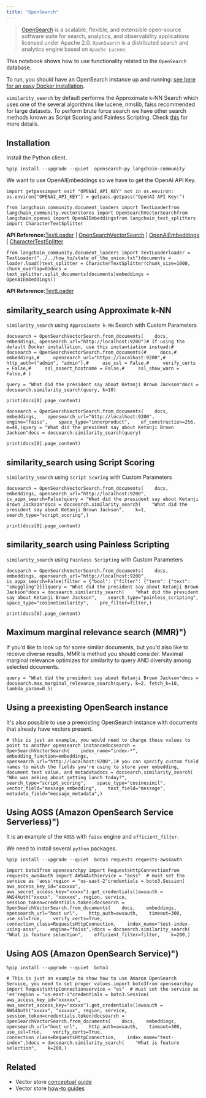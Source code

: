 ```yaml
---
title: "OpenSearch"
---
```


> [OpenSearch](https://opensearch.org/) is a scalable, flexible, and extensible open-source software suite for search, analytics, and observability applications licensed under Apache 2.0. `OpenSearch` is a distributed search and analytics engine based on `Apache Lucene`.

This notebook shows how to use functionality related to the `OpenSearch` database.

To run, you should have an OpenSearch instance up and running: [see here for an easy Docker installation](https://hub.docker.com/r/opensearchproject/opensearch).

`similarity_search` by default performs the Approximate k-NN Search which uses one of the several algorithms like lucene, nmslib, faiss recommended for large datasets. To perform brute force search we have other search methods known as Script Scoring and Painless Scripting. Check [this](https://opensearch.org/oss/latest/search-plugins/knn/index/) for more details.

## Installation

Install the Python client.

```
%pip install --upgrade --quiet  opensearch-py langchain-community
```

We want to use OpenAIEmbeddings so we have to get the OpenAI API Key.

```
import getpassimport osif "OPENAI_API_KEY" not in os.environ:    os.environ["OPENAI_API_KEY"] = getpass.getpass("OpenAI API Key:")
```

```
from langchain_community.document_loaders import TextLoaderfrom langchain_community.vectorstores import OpenSearchVectorSearchfrom langchain_openai import OpenAIEmbeddingsfrom langchain_text_splitters import CharacterTextSplitter
```

**API Reference:**[TextLoader](https://python.langchain.com/api_reference/community/document_loaders/langchain_community.document_loaders.text.TextLoader.html) | [OpenSearchVectorSearch](https://python.langchain.com/api_reference/community/vectorstores/langchain_community.vectorstores.opensearch_vector_search.OpenSearchVectorSearch.html) | [OpenAIEmbeddings](https://python.langchain.com/api_reference/openai/embeddings/langchain_openai.embeddings.base.OpenAIEmbeddings.html) | [CharacterTextSplitter](https://python.langchain.com/api_reference/text_splitters/character/langchain_text_splitters.character.CharacterTextSplitter.html)

```
from langchain_community.document_loaders import TextLoaderloader = TextLoader("../../how_to/state_of_the_union.txt")documents = loader.load()text_splitter = CharacterTextSplitter(chunk_size=1000, chunk_overlap=0)docs = text_splitter.split_documents(documents)embeddings = OpenAIEmbeddings()
```

**API Reference:**[TextLoader](https://python.langchain.com/api_reference/community/document_loaders/langchain_community.document_loaders.text.TextLoader.html)

## similarity\_search using Approximate k-NN

`similarity_search` using `Approximate k-NN` Search with Custom Parameters

```
docsearch = OpenSearchVectorSearch.from_documents(    docs, embeddings, opensearch_url="http://localhost:9200")# If using the default Docker installation, use this instantiation instead:# docsearch = OpenSearchVectorSearch.from_documents(#     docs,#     embeddings,#     opensearch_url="https://localhost:9200",#     http_auth=("admin", "admin"),#     use_ssl = False,#     verify_certs = False,#     ssl_assert_hostname = False,#     ssl_show_warn = False,# )
```

```
query = "What did the president say about Ketanji Brown Jackson"docs = docsearch.similarity_search(query, k=10)
```

```
print(docs[0].page_content)
```

```
docsearch = OpenSearchVectorSearch.from_documents(    docs,    embeddings,    opensearch_url="http://localhost:9200",    engine="faiss",    space_type="innerproduct",    ef_construction=256,    m=48,)query = "What did the president say about Ketanji Brown Jackson"docs = docsearch.similarity_search(query)
```

```
print(docs[0].page_content)
```

## similarity\_search using Script Scoring

`similarity_search` using `Script Scoring` with Custom Parameters

```
docsearch = OpenSearchVectorSearch.from_documents(    docs, embeddings, opensearch_url="http://localhost:9200", is_appx_search=False)query = "What did the president say about Ketanji Brown Jackson"docs = docsearch.similarity_search(    "What did the president say about Ketanji Brown Jackson",    k=1,    search_type="script_scoring",)
```

```
print(docs[0].page_content)
```

## similarity\_search using Painless Scripting

`similarity_search` using `Painless Scripting` with Custom Parameters

```
docsearch = OpenSearchVectorSearch.from_documents(    docs, embeddings, opensearch_url="http://localhost:9200", is_appx_search=False)filter = {"bool": {"filter": {"term": {"text": "smuggling"}}}}query = "What did the president say about Ketanji Brown Jackson"docs = docsearch.similarity_search(    "What did the president say about Ketanji Brown Jackson",    search_type="painless_scripting",    space_type="cosineSimilarity",    pre_filter=filter,)
```

```
print(docs[0].page_content)
```

## Maximum marginal relevance search (MMR)")

If you’d like to look up for some similar documents, but you’d also like to receive diverse results, MMR is method you should consider. Maximal marginal relevance optimizes for similarity to query AND diversity among selected documents.

```
query = "What did the president say about Ketanji Brown Jackson"docs = docsearch.max_marginal_relevance_search(query, k=2, fetch_k=10, lambda_param=0.5)
```

## Using a preexisting OpenSearch instance

It's also possible to use a preexisting OpenSearch instance with documents that already have vectors present.

```
# this is just an example, you would need to change these values to point to another opensearch instancedocsearch = OpenSearchVectorSearch(    index_name="index-*",    embedding_function=embeddings,    opensearch_url="http://localhost:9200",)# you can specify custom field names to match the fields you're using to store your embedding, document text value, and metadatadocs = docsearch.similarity_search(    "Who was asking about getting lunch today?",    search_type="script_scoring",    space_type="cosinesimil",    vector_field="message_embedding",    text_field="message",    metadata_field="message_metadata",)
```

## Using AOSS (Amazon OpenSearch Service Serverless)")

It is an example of the `AOSS` with `faiss` engine and `efficient_filter`.

We need to install several `python` packages.

```
%pip install --upgrade --quiet  boto3 requests requests-aws4auth
```

```
import boto3from opensearchpy import RequestsHttpConnectionfrom requests_aws4auth import AWS4Authservice = "aoss"  # must set the service as 'aoss'region = "us-east-2"credentials = boto3.Session(    aws_access_key_id="xxxxxx", aws_secret_access_key="xxxxx").get_credentials()awsauth = AWS4Auth("xxxxx", "xxxxxx", region, service, session_token=credentials.token)docsearch = OpenSearchVectorSearch.from_documents(    docs,    embeddings,    opensearch_url="host url",    http_auth=awsauth,    timeout=300,    use_ssl=True,    verify_certs=True,    connection_class=RequestsHttpConnection,    index_name="test-index-using-aoss",    engine="faiss",)docs = docsearch.similarity_search(    "What is feature selection",    efficient_filter=filter,    k=200,)
```

## Using AOS (Amazon OpenSearch Service)")

```
%pip install --upgrade --quiet  boto3
```

```
# This is just an example to show how to use Amazon OpenSearch Service, you need to set proper values.import boto3from opensearchpy import RequestsHttpConnectionservice = "es"  # must set the service as 'es'region = "us-east-2"credentials = boto3.Session(    aws_access_key_id="xxxxxx", aws_secret_access_key="xxxxx").get_credentials()awsauth = AWS4Auth("xxxxx", "xxxxxx", region, service, session_token=credentials.token)docsearch = OpenSearchVectorSearch.from_documents(    docs,    embeddings,    opensearch_url="host url",    http_auth=awsauth,    timeout=300,    use_ssl=True,    verify_certs=True,    connection_class=RequestsHttpConnection,    index_name="test-index",)docs = docsearch.similarity_search(    "What is feature selection",    k=200,)
```

## Related

* Vector store [conceptual guide](/oss/concepts/vectorstores)
* Vector store [how-to guides](/oss/how_to/#vector-stores)
